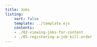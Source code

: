 ```yaml
---
title: Jobs
listing:
    sort: false
    template: ../template.ejs
    contents:
    - ./02-viewing-jobs-for-content
    - ./05-registering-a-job-kill-order
---
```

